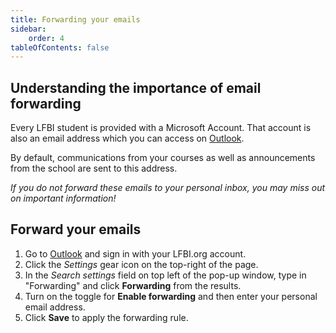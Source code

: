 ```yaml
---
title: Forwarding your emails
sidebar:
    order: 4
tableOfContents: false
---
```


## Understanding the importance of email forwarding

Every LFBI student is provided with a Microsoft Account. That account is also an email address which you can access on [Outlook](https://www.outlook.com).

By default, communications from your courses as well as announcements from the school are sent to this address.

_If you do not forward these emails to your personal inbox, you may miss out on important information!_

## Forward your emails

1.  Go to [Outlook](https://www.outlook.com) and sign in with your LFBI.org account.
2.  Click the *Settings* gear icon on the top-right of the page.
4.  In the _Search settings_ field on top left of the pop-up window, type in "Forwarding" and click **Forwarding** from the results.
5.  Turn on the toggle for **Enable forwarding** and then enter your personal email address.
6.  Click **Save** to apply the forwarding rule.